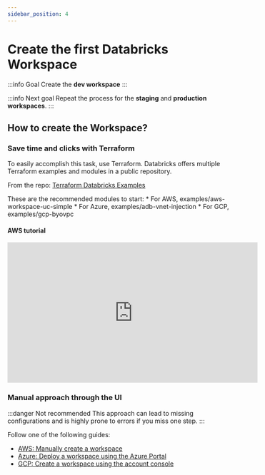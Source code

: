 ```yaml
---
sidebar_position: 4
---
```


# Create the first Databricks Workspace

:::info Goal
Create the **dev workspace**
:::

:::info Next goal
Repeat the process for the **staging** and **production workspaces**.
:::

## How to create the Workspace?

### Save time and clicks with Terraform

To easily accomplish this task, use Terraform. Databricks offers multiple Terraform examples and modules in a public repository.

From the repo: [Terraform Databricks Examples](https://github.com/databricks/terraform-databricks-examples/tree/main/examples)

These are the recommended modules to start:
    * For AWS, examples/aws-workspace-uc-simple
    * For Azure, examples/adb-vnet-injection
    * For GCP, examples/gcp-byovpc

#### AWS tutorial

<iframe
  width="560"
  height="315"
  src="https://www.youtube.com/embed/cox_7P0RKn8"
  title="YouTube video player"
  frameBorder="0"
  allow="accelerometer; autoplay; encrypted-media; gyroscope; picture-in-picture"
  allowFullScreen
></iframe>


### Manual approach through the UI 

:::danger Not recommended
This approach can lead to missing configurations and is highly prone to errors if you miss one step.
:::

Follow one of the following guides:

* [AWS: Manually create a workspace](https://docs.databricks.com/aws/en/admin/workspace/create-workspace)
* [Azure: Deploy a workspace using the Azure Portal](https://learn.microsoft.com/en-us/azure/databricks/admin/workspace/create-workspace)
* [GCP: Create a workspace using the account console
](https://docs.databricks.com/gcp/en/admin/workspace/create-workspace)